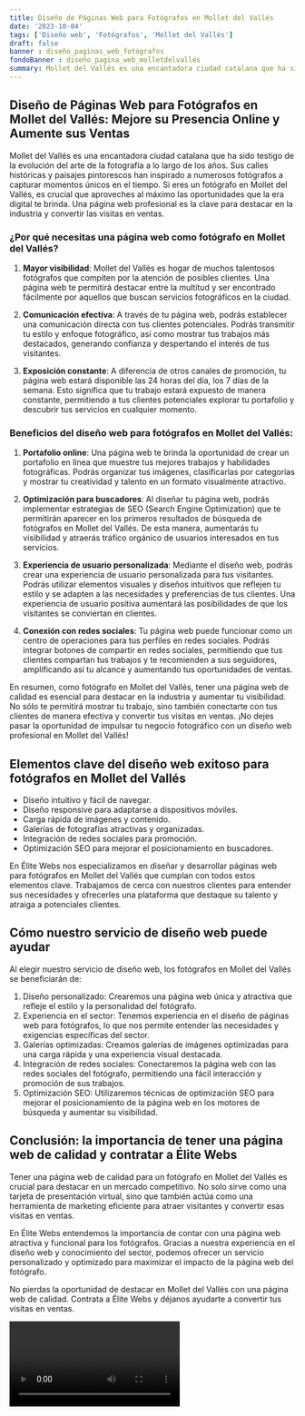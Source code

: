 ```yaml
---
title: Diseño de Páginas Web para Fotógrafos en Mollet del Vallés
date: '2023-10-04'
tags: ['Diseño web', 'Fotógrafos', 'Mollet del Vallés']
draft: false
banner : diseño_paginas_web_fotógrafos
fondoBanner : diseño_pagina_web_molletdelvallés
summary: Mollet del Vallés es una encantadora ciudad catalana que ha sido testigo de la evolución del arte de la fotografía a lo largo de los años. Sus calles históricas y paisajes pintorescos han inspirado a numerosos fotógrafos a capturar momentos únicos en el tiempo. Si eres un fotógrafo en Mollet del Vallés, es crucial que aproveches al máximo las oportunidades que la era digital te brinda. Una página web profesional es la clave para destacar en la industria y convertir las visitas en ventas.
---
```


## Diseño de Páginas Web para Fotógrafos en Mollet del Vallés: Mejore su Presencia Online y Aumente sus Ventas

Mollet del Vallés es una encantadora ciudad catalana que ha sido testigo de la evolución del arte de la fotografía a lo largo de los años. Sus calles históricas y paisajes pintorescos han inspirado a numerosos fotógrafos a capturar momentos únicos en el tiempo. Si eres un fotógrafo en Mollet del Vallés, es crucial que aproveches al máximo las oportunidades que la era digital te brinda. Una página web profesional es la clave para destacar en la industria y convertir las visitas en ventas.

### ¿Por qué necesitas una página web como fotógrafo en Mollet del Vallés?

1. **Mayor visibilidad**: Mollet del Vallés es hogar de muchos talentosos fotógrafos que compiten por la atención de posibles clientes. Una página web te permitirá destacar entre la multitud y ser encontrado fácilmente por aquellos que buscan servicios fotográficos en la ciudad.

2. **Comunicación efectiva**: A través de tu página web, podrás establecer una comunicación directa con tus clientes potenciales. Podrás transmitir tu estilo y enfoque fotográfico, así como mostrar tus trabajos más destacados, generando confianza y despertando el interés de tus visitantes.

3. **Exposición constante**: A diferencia de otros canales de promoción, tu página web estará disponible las 24 horas del día, los 7 días de la semana. Esto significa que tu trabajo estará expuesto de manera constante, permitiendo a tus clientes potenciales explorar tu portafolio y descubrir tus servicios en cualquier momento.

### Beneficios del diseño web para fotógrafos en Mollet del Vallés:

1. **Portafolio online**: Una página web te brinda la oportunidad de crear un portafolio en línea que muestre tus mejores trabajos y habilidades fotográficas. Podrás organizar tus imágenes, clasificarlas por categorías y mostrar tu creatividad y talento en un formato visualmente atractivo.

2. **Optimización para buscadores**: Al diseñar tu página web, podrás implementar estrategias de SEO (Search Engine Optimization) que te permitirán aparecer en los primeros resultados de búsqueda de fotógrafos en Mollet del Vallés. De esta manera, aumentarás tu visibilidad y atraerás tráfico orgánico de usuarios interesados en tus servicios.

3. **Experiencia de usuario personalizada**: Mediante el diseño web, podrás crear una experiencia de usuario personalizada para tus visitantes. Podrás utilizar elementos visuales y diseños intuitivos que reflejen tu estilo y se adapten a las necesidades y preferencias de tus clientes. Una experiencia de usuario positiva aumentará las posibilidades de que los visitantes se conviertan en clientes.

4. **Conexión con redes sociales**: Tu página web puede funcionar como un centro de operaciones para tus perfiles en redes sociales. Podrás integrar botones de compartir en redes sociales, permitiendo que tus clientes compartan tus trabajos y te recomienden a sus seguidores, amplificando así tu alcance y aumentando tus oportunidades de ventas.

En resumen, como fotógrafo en Mollet del Vallés, tener una página web de calidad es esencial para destacar en la industria y aumentar tu visibilidad. No sólo te permitirá mostrar tu trabajo, sino también conectarte con tus clientes de manera efectiva y convertir tus visitas en ventas. ¡No dejes pasar la oportunidad de impulsar tu negocio fotográfico con un diseño web profesional en Mollet del Vallés!

<GifSeo />

<Cta />

## Elementos clave del diseño web exitoso para fotógrafos en Mollet del Vallés

- Diseño intuitivo y fácil de navegar.
- Diseño responsive para adaptarse a dispositivos móviles.
- Carga rápida de imágenes y contenido.
- Galerías de fotografías atractivas y organizadas.
- Integración de redes sociales para promoción.
- Optimización SEO para mejorar el posicionamiento en buscadores.

En Élite Webs nos especializamos en diseñar y desarrollar páginas web para fotógrafos en Mollet del Vallés que cumplan con todos estos elementos clave. Trabajamos de cerca con nuestros clientes para entender sus necesidades y ofrecerles una plataforma que destaque su talento y atraiga a potenciales clientes.

## Cómo nuestro servicio de diseño web puede ayudar

Al elegir nuestro servicio de diseño web, los fotógrafos en Mollet del Vallés se beneficiarán de:

1. Diseño personalizado: Crearemos una página web única y atractiva que refleje el estilo y la personalidad del fotógrafo.
2. Experiencia en el sector: Tenemos experiencia en el diseño de páginas web para fotógrafos, lo que nos permite entender las necesidades y exigencias específicas del sector.
3. Galerías optimizadas: Creamos galerías de imágenes optimizadas para una carga rápida y una experiencia visual destacada.
4. Integración de redes sociales: Conectaremos la página web con las redes sociales del fotógrafo, permitiendo una fácil interacción y promoción de sus trabajos.
5. Optimización SEO: Utilizaremos técnicas de optimización SEO para mejorar el posicionamiento de la página web en los motores de búsqueda y aumentar su visibilidad.

## Conclusión: la importancia de tener una página web de calidad y contratar a Élite Webs

Tener una página web de calidad para un fotógrafo en Mollet del Vallés es crucial para destacar en un mercado competitivo. No solo sirve como una tarjeta de presentación virtual, sino que también actúa como una herramienta de marketing eficiente para atraer visitantes y convertir esas visitas en ventas.

En Élite Webs entendemos la importancia de contar con una página web atractiva y funcional para los fotógrafos. Gracias a nuestra experiencia en el diseño web y conocimiento del sector, podemos ofrecer un servicio personalizado y optimizado para maximizar el impacto de la página web del fotógrafo.

No pierdas la oportunidad de destacar en Mollet del Vallés con una página web de calidad. Contrata a Élite Webs y déjanos ayudarte a convertir tus visitas en ventas.

<Video />

<CtaBot job='Fotógrafos' city='Mollet del Vallés'/>

<Gmaps query='Mollet del Vallés+españa+maps' />